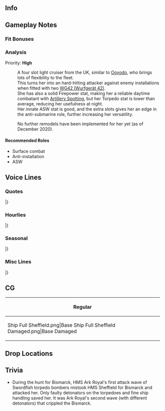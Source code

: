 ==Info==
{{KanmusuInfo|ID=314}}
{{KanmusuInfo|ID=314a}}

==Gameplay Notes==

===Fit Bonuses===
{{:{{BASEPAGENAME}}/Equipment Bonuses}}
{{clear}}

===Analysis===
Priority: '''High'''

:A four slot light cruiser from the UK, similar to [[Ooyodo]], who brings lots of flexibility to the fleet.
:This turns her into an hard-hitting attacker against enemy installations when fitted with two [[WG42 (Wurfgerät 42)]].
:She has also a solid Firepower stat, making her a reliable daytime combatant with [[Artillery Spotting]], but her Torpedo stat is lower than average, reducing her usefulness at night.
:Her innate ASW stat is good, and the extra slots gives her an edge in the anti-submarine role, further increasing her versatility.

:No further remodels have been implemented for her yet (as of December 2020).


====Recommended Roles====
* Surface combat
* Anti-installation
* ASW

==Voice Lines==
===Quotes===
{{ShipquoteHeader}}
{{ShipquoteKai
|scenario = Introduction
|origin =HMS Sheffield、着任します。君がAdmiral？んー…ちょっといいね。よろしく。
|translation =HMS Sheffield, reporting for duty. You're the Admiral? Hmmm... I guess you'll do. Nice to meet you.
}}
{{ShipquoteKai|kai = true|scenario = Introduction
|origin =HMS Sheffield、用意は出来てる。Admiral、今日もよろしく。君となら、やれる。
|translation =HMS Sheffield, ready and waiting. Admiral, I'll be in your care today too. With you around, it'll be a breeze.
}}
{{ShipquoteKai
|scenario = Library
|origin =Town級軽巡洋艦、HMS Sheffield。軽巡と言っても、実際は重巡クラスの規模と火力を持つ重武装艦です。北極海での対ソ援助物資輸送船団の護衛、Bismarckの追撃戦など数々の戦いに参加しました。バレンツ海の戦いではドイツ艦隊を撃破、船団護衛に成功しています。
|translation =I'm the Town-class light cruiser HMS Sheffield. I'm classed as a light cruiser, but I'm as big and heavily armed as a heavy cruiser<ref>Due to limits on heavy cruisers imposed by the London Naval Treaty, the Town-class were armed with lots of 6" guns to make up the difference.</ref>. I participated in many battles, from escorting supply convoys to the Soviet Union in the Arctic to the pursuit of Bismarck. At the Battle of the Barents Sea, we defeated the German fleet and succeeded in our escort mission.
}}
{{ShipquoteKai
|scenario = Secretary 1
|origin =君、呼んだ？うん、そう。
|translation =Did you call? Oh, I see.
}}
{{ShipquoteKai|kai = true|scenario = Secretary 1
|origin =あたし、呼んだ？うん、任せて。
|translation =Did you call me? Alright, leave it to me.
}}
{{ShipquoteKai
|scenario = Secretary 2
|origin =I fancy this fleet。好き、かな？
|translation =I fancy this fleet. I like it, I think?
}}
{{ShipquoteKai
|scenario = Secretary 3
|origin =What are you up to？何してんの？えぇ？艦中央部の構造が気になる？あぁ、そうか。ここの船とは作りが違うから。
|translation =What are you up to? What are you doing? Eh? You're interested in my structure amidships? Ah, I see. The ships here are made differently.
}}
{{ShipquoteKai
|scenario = Idle
|origin =Ark、お疲れ。Admiral？あぁ、忙しいようだ。あの国出身の艦がいるのは、本当に驚いた。Arkよ、Old Ladyは平気なのか？慣れた？そういうものか。
|translation =Ark, good work. Admiral? Ah, he's busy. I was really surprised when I saw ships from that country here<ref>Likely the Germans</ref>. Ark, is the Old Lady fine with this? She got used to it? So that's how it is.
}}
{{ShipquoteKai
|scenario = Secretary Married
|origin =はい、Earl Grey。君、好きだったよね？そう。一息入れて、肩の力を抜いて。戦いはまだ続く。君に倒れてもらっては、少し、困るの。
|translation =Here, some Earl Grey. You like it, right? I see. Take a break and relax. The war is still ongoing. It'd be... a little troublesome for me if you should fall.
}}
{{ShipquoteKai
|scenario = Wedding
|origin =Admiral、これは？あぁ…本気？…うん、そう。受け取ります。後悔、しないでね。Thank you so much, indeed。
|translation =Admiral, what's this? Ah... You're serious? ... Alright then. I accept. Don't regret this, alright? Thank you so much, indeed.
}}
{{ShipquoteKai
|scenario = Looking At Scores
|origin =情報？大事。一緒に確認しようか？
|translation =Information? It's important. Shall we check it together?
}}
{{ShipquoteKai
|scenario = Joining A Fleet
|origin =HMS Sheffield、出ます。今度は逃がさない。
|translation =HMS Sheffield, setting off. I won't let them get away this time.
}}
{{ShipquoteKai
|scenario = Equipment 1
|origin =それでいいな。
|translation =This is fine.
}}
{{ShipquoteKai|kai = true|scenario = Equipment 1
|origin =君の選択、いいね。
|translation =I like your choice.
}}
{{ShipquoteKai
|scenario = Equipment 2
|origin =なるほどね。
|translation =I see.
}}
{{ShipquoteKai|kai = true|scenario = Equipment 2
|origin =なるほどね、ありかも。
|translation =I see, I think it'll work.
}}
{{ShipquoteKai
|scenario = Equipment 3
|origin =Indeed.
|translation =Indeed.
}}
{{ShipquoteKai
|scenario = Supply
|origin =Thanks a lot。大事。
|translation =Thanks a lot. I'll use it well.
}}
{{ShipquoteKai
|scenario = Docking Minor
|origin =少し、修理をさせて。
|translation =I'll go for a quick repair, if you don't mind.
}}
{{ShipquoteKai
|scenario = Docking Major
|origin =っち、こんなとこまで。ちょっと重傷は。
|translation =Tch, I'm in quite a state. It's pretty bad.
}}
{{ShipquoteKai
|scenario = Construction
|origin =まあ、そろそろかな。
|translation =Well, it's about time.
}}
{{ShipquoteKai
|scenario = Returning From Sortie
|origin =港に帰ってきた。やれやれ。
|translation =We've returned to port. Good grief.
}}
{{ShipquoteKai
|scenario = Starting A Sortie
|origin =H部隊、Sheffield、出撃します。各艦、遅れないで。前進。
|translation =Force H, Sheffield, sortieing. All ships, don't fall behind. Forwards.
}}
{{ShipquoteKai
|scenario = Battle Start
|origin =見つけた。逃がさない。戦闘用意！
|translation =Found them. They're not getting away. Battle stations!
}}
{{ShipquoteKai
|scenario = Attack
|origin =やらせない。Shoot!
|translation =Oh no you don't. Shoot!
}}
{{ShipquoteKai
|scenario = Air Battle/Daytime Spotting/Night Battle Attack
|origin =甘く見ないで。
|translation =Don't underestimate me.
}}
{{ShipquoteKai
|scenario = Night Battle
|origin =追撃します。遅れないで。
|translation =We're pursuing. Don't fall behind.
}}
{{ShipquoteKai
|scenario = MVP
|origin =どういうこと？…あたしが？そう。なら良かった。別に狙ったわけじゃないけど。それはそれで、ありか？Thanks.
|translation =What's going on? ... I am? I see. That's good then. I wasn't doing this for the recognition though. But I guess this is fine too? Thanks.
}}
{{ShipquoteKai
|scenario = Minor Damage 1
|origin =あへぇ！
|translation =Argh!
}}
{{ShipquoteKai
|scenario = Minor Damage 2
|origin =あはぁ！
|translation =Aah!
}}
{{ShipquoteKai
|scenario = Major Damage
|origin =大丈夫、機関は生きてる。航行に支障は…ない。
|translation =I'm fine, my engine still works. I can still... move.
}}
{{ShipquoteKai
|scenario = Sunk
|origin =沈むのか、あたし…そうか…体が…感覚が…
|translation =So I'm sinking... I see... I can't... feel anything...
}}
|}
<references/>
{{clear}}

===Hourlies===
{{ShipquoteHeader|type = hourly}}
{{ShipquoteKai|kai = true
|scenario = 00:00
|origin =今日は私が秘書艦ね。任せて。ちょうど深夜０時。
|translation =So I'm the secretary ship for today. Leave it to me. It just struck midnight.
}}
{{ShipquoteKai|kai = true
|scenario = 01:00
|origin =1 o'clock。夜は長いわ。
|translation =1 o'clock. The night is long.
}}
{{ShipquoteKai|kai = true
|scenario = 02:00
|origin =2 o'clock。紅茶でも入れる。
|translation =2 o'clock. I'll make some black tea.
}}
{{ShipquoteKai|kai = true
|scenario = 03:00
|origin =3 o'clock。どうぞ。Earl Greyでいい？
|translation =3 o'clock. Help yourself. Are you alright with Earl Grey?
}}
{{ShipquoteKai|kai = true
|scenario = 04:00
|origin =4 o'clock。こんな時間だけど、biscuit、食べる？あたしが焼いたの。
|translation =4 o'clock. I know it's a little early, but would you like some biscuits? I baked them.
}}
{{ShipquoteKai|kai = true
|scenario = 05:00
|origin =5 o'clock。Earl Grey、入れ直そうか？冷めちゃったよね。あぁ、いいの？君が？Thanks。
|translation =5 o'clock. Shall I make more Earl Grey? This pot has gotten a bit cold. Ah, I don't have to? You will? Thanks.
}}
{{ShipquoteKai|kai = true
|scenario = 06:00
|origin =6 o'clock。Good morning。君も起きないと。さあ、一日が始まる。
|translation =6 o'clock. Good morning. You need to get up too. Come on, a new day is starting.
}}
{{ShipquoteKai|kai = true
|scenario = 07:00
|origin =7 o'clock。さあ、Sheffield特製のEnglish breakfastをどうぞ。焼きたてのパンに、たっぷりのバターとマーマレード 、どうぞ。 マーマレードもあたしが作ったの。どう？
|translation =7 o'clock. Here, have some of my special English breakfast. Freshly made bread with plenty of butter and marmalade. I made the marmalade myself, too. How is it?
}}
{{ShipquoteKai|kai = true
|scenario = 08:00
|origin =8 o'clock。さあ、朝食も済ませたし、艦隊集結ね。仕事に掛かりましょう。
|translation =8 o'clock. Now that we're done with breakfast, it's time to gather the fleet. Let's get to work.
}}
{{ShipquoteKai|kai = true
|scenario = 09:00
|origin =9 o'clock。Hi, Ark。今日も元気そうね、なにより。また艦隊を組みましょう。
|translation =9 o'clock. Hi, Ark. You're looking well today too. Let's form a fleet again.<ref>She and Ark Royal participated in the hunt for Bismarck as part of Force H.</ref>
}}
{{ShipquoteKai|kai = true
|scenario = 10:00
|origin =10 o'clock。えぇ？Ark、何？…えぇ？Swordfish？…あぁ、まあ、水上機型なら…いやいや、そんなには詰めないって…いや、本当に…
|translation =10 o'clock. Eh? Ark, what did you say? ...Eh? Swordfish? ...Ah, well, I can carry the seaplane version... No no, I can't carry those... No, really...
}}
{{ShipquoteKai|kai = true
|scenario = 11:00
|origin =11 o'clock。まあ、たしかに、Swordfishはいい機体だけどね。大西洋戦線なら無敵よ。うん。
|translation =11 o'clock. Well, the Swordfish certainly are fine machines. They were unrivaled in the Atlantic. Yep.
}}
{{ShipquoteKai|kai = true
|scenario = 12:00
|origin =Midday。さあ、お昼にしましょう。はい、 ミートパイ 。美味しそうでしょう？これもあたしの手作り。さあ、食べてみて。
|translation =Midday. Now, it's time for lunch. Here, have a meat pie. It's good, right? I made this too. Go on, give it a try.
}}
{{ShipquoteKai|kai = true
|scenario = 13:00
|origin =1 o'clock。あぁ、Admiral、 ミートパイのおかわりは、いい？本当に？遠慮しないで。
|translation =1 o'clock. Ah, Admiral, would you like another meat pie? Really? Don't hold back.
}}
{{ShipquoteKai|kai = true
|scenario = 14:00
|origin =2 o'clo-…えぇ！？あれは…あれは、戦艦Bismarck！？彼女は今、ここに居たの？大変、Ark、すぐに来て。Sworfish、こっちを！
|translation =2 o'clo- Huh!? Is that... Is that the battleship Bismarck!? She's here? Oh no, Ark, come quickly. Send the Swordfish here!
}}
{{ShipquoteKai|kai = true
|scenario = 15:00
|origin =3 o'clock。そうなの？彼女は今、味方…あぁ、そうなんだ。じゃ、じゃあ、afternoon teaでもする。そう、Eugenとかも呼んじゃって…って、えぇ？本当にいるの？…いるんだ…
|translation =3 o'clock. Is that so? She's an ally now... Ah, so that's why. Th-then let's have afternoon tea together. Yes, we can invite Eugen too... Wait, what? Is she really here too? ... She is...
}}
{{ShipquoteKai|kai = true
|scenario = 16:00
|origin =4 o'clock。焦ったわ。ここは一体どうなってるの？
|translation =4 o'clock. What a fright. What's going on here?
}}
{{ShipquoteKai|kai = true
|scenario = 17:00
|origin =5 o'clock。Arkも、Bismarckも、Eugenも居て、みんな友軍だというの。なんかめまいがしそう。えぇ？夕焼けを見ろって？あぁ、そうね。日が落ちるわ。だから何？
|translation =5 o'clock. Ark, Bismarck, and Eugen are all here and all allies. It's throwing me for a spin. Eh? "Look at the sunset"? Ah, yes. The sun is setting. What about it?
}}
{{ShipquoteKai|kai = true
|scenario = 18:00
|origin =6 o'clock。夕食はどうする？何か作くろうか？Admiralは何が食べたいの？ラムチョップはどう？あたし得意なの。
|translation =6 o'clock. What shall we have for dinner? Should I make something? Admiral, what would you like to eat? How about lamb chops? I'm good at making that.
}}
{{ShipquoteKai|kai = true
|scenario = 19:00
|origin =7 o'clock。お待たせ。Sheffield特製ラムチョップ。お酒はscotchでいいでしょう？
|translation =7 o'clock. Thanks for waiting. Here's my special lamb chops. For your drink, would you like scotch?
}}
{{ShipquoteKai|kai = true
|scenario = 20:00
|origin =8 o'clock。どう、Admiral？美味しかった？…そう。じゃあ、また作ってあげる。
|translation =8 o'clock. Well, Admiral? Was it good? ...I see. Then I'll make it for you again.
}}
{{ShipquoteKai|kai = true
|scenario = 21:00
|origin =9 o'clock。それにしても、毎晩毎晩、小さな軽巡がうるさいのね？少し迷惑。Admiral、叱らないの？そう。じゃあ、いいけど。
|translation =9 o'clock. Still, those small light cruisers cause a ruckus every single night, don't they? It's a bit of a bother. Admiral, aren't you going to reprimand them? Oh. Well, if you say so.
}}
{{ShipquoteKai|kai = true
|scenario = 22:00
|origin =10 o'cl、あぁ、Nelson、どうした？って、酒臭い。だいぶやってるわね。えぇ？私は飲まないわよ。ラム酒持って帰って。ほら、君ももう、飲まないの！
|translation =10 o'cl- Ah, Nelson, what's the matter? Gah, you reek of booze. You really went overboard. Eh? I don't want any. Take your rum and go. And you! That's enough drinking!
}}
{{ShipquoteKai|kai = true
|scenario = 23:00
|origin =11 o'clock。ふあぁ、やっと一日も終わり。今日も色々あって疲れたわ。あなたもお疲れ様。少しだけ、横になって休んだら？
|translation =11 o'clock. Whew, another day is finally over. Everything that happened today really wore me out. You did good work too. Why not lie down and have a short rest?
}}
|}
<references/>
{{clear}}

===Seasonal===
{{SeasonalHeaderOld}}
{{SeasonalQuote
|scenario = [[Seasonal/Setsubun_2021|Setsubun 2021]]
|origin = わかってる。情報は収集済みだ。Setsubun Operation。我々の鬼はBismarck。H部隊の総力を上げる時。Ark、やるぞ。
|translation =	I know. I've already collated all the intelligence. Setsubun Operation. Our oni is Bismarck. It's time to sortie Force H at full strength. Ark, let's do this.
|audio = Sheffield_Setsubun_2021_Secretary_1.mp3
|notes = 
}}
{{SeasonalQuote
|scenario = [[Seasonal/Valentine's_Day_2021|Valentine's Day 2021]]
|origin = き、きみ…これは上げる。お、お腹が空いたら、食べて。
|translation = Th-this... is for you. Ha-have some if you're hungry.
|audio = Sheffield_Valentines_2021_Secretary_1.mp3
|notes = 
}}
{{SeasonalQuote
|scenario = [[Seasonal/White_Day_2021|White Day2021]]
|origin =お返し、というわけか？Systemではあるが、なにかこう…少し嬉しい気持ちもあるな。うん。Thanks a lot. 
|translation =	A retun gift, you say? I know it's an obligation but... I still feel a bit happy. Yeah. Thanks a lot. 
|audio = Sheffield_White_Day_2021_Secretary_1.mp3
|notes =
}}
{{SeasonalQuote
|scenario = [[Seasonal/Coming_of_Spring_2021|Coming of Spring 2021]]
|origin =大淀、その用意は？ハナミ？何？パーティの一種？…えぇ？体験してみてって？あぁ、わかった。ありかも。 
|translation =	Ooyodo, what are these preparations for? "Cherry blossom viewing"? What's that? A kind of party? ...Eh? Why don't I give it a try? Ah, alright. I think I will. 
|audio = Sheffield_Spring_2021_Secretary_1.mp3
|notes =
}}
{{SeasonalQuote
|scenario = [[Seasonal/Eighth_Anniversary|8th Anniversary]]
|origin = 8th Fleet Anniversary. おめでとう。君と艦隊に、祝福を。
|translation =	It's the fleet's 8th Anniversary. Congrats. Blessings to you and the fleet.
|audio = Sheffield_8th Anniversary_Secretary_1.mp3
|notes = 
}}
|}<references/>

{{clear}}

===Misc Lines===
{{SeasonalHeaderOld}}
{{SeasonalQuote
|scenario = [[Fall 2020 Event]]
|origin = HMS Sheffield、戦場に到達した。これより、友軍を援護する。突入。
|translation =	HMS Sheffield has arrived on the battlefield. I'll now support the allied forces. Charge.
|audio = Ship_Voice_Sheffield_Kai_Fall_2020_Event_Friend_Fleet_1.mp3
|notes = Friend Fleet 1
}}
|}<references/>

{{clear}}

==CG==
{| class="mw-collapsible mw-collapsed wikitable" style="width: 100%;"
!Regular
|-
|<gallery>
Ship Full Sheffield.png|Base
Ship Full Sheffield Damaged.png|Base Damaged
</gallery>
|}

==Drop Locations==

==Trivia==
*During the hunt for Bismarck, HMS Ark Royal's first attack wave of Swordfish torpedo bombers mistook HMS Sheffield for Bismarck and attacked her. Only faulty detonators on the torpedoes and fine ship handling saved her. It was Ark Royal's second wave (with different detonators) that crippled the Bismarck.

{{Shiplist}}